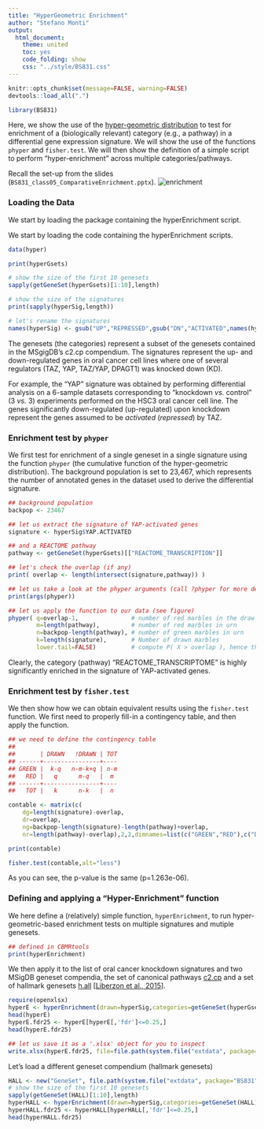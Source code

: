 ```yaml
---
title: "HyperGeometric Enrichment"
author: "Stefano Monti"
output:
  html_document:
    theme: united
    toc: yes
    code_folding: show
    css: "../style/BS831.css" 
---
```


```r
knitr::opts_chunk$set(message=FALSE, warning=FALSE)
devtools::load_all(".")
```

```r
library(BS831)
```

Here, we show the use of the
<a href="https://en.wikipedia.org/wiki/Hypergeometric_distribution">
hyper-geometric distribution</a>
to test for enrichment of a (biologically relevant) category (e.g., a
pathway) in a differential gene expression signature. We will show the
use of the functions `phyper` and `fisher.test`. We will then show the
definition of a simple script to perform "hyper-enrichment" across
multiple categories/pathways.

Recall the set-up from the slides (`BS831_class05_ComparativeEnrichment.pptx`).
![enrichment](../figs/hyper.enrichment.png)

### Loading the Data

We start by loading the package containing the hyperEnrichment
script. 

We start by loading the code containing the hyperEnrichment
scripts. 

```r
data(hyper)

print(hyperGsets)

# show the size of the first 10 genesets
sapply(getGeneSet(hyperGsets)[1:10],length)

# show the size of the signatures
print(sapply(hyperSig,length))

# let's rename the signatures
names(hyperSig) <- gsub("UP","REPRESSED",gsub("DN","ACTIVATED",names(hyperSig)))
```

The genesets (the categories) represent a subset of the genesets
contained in the MSgigDB's c2.cp compendium. The signatures represent
the up- and down-regulated genes in oral cancer cell lines where one
of several regulators (TAZ, YAP, TAZ/YAP, DPAGT1) was knocked down
(KD).

For example, the "YAP" signature was obtained by performing
differential analysis on a 6-sample datasets corresponding to
"knockdown _vs._ control" (3 _vs._ 3) experiments performed on the
HSC3 oral cancer cell line. The genes significantly down-regulated
(up-regulated) upon knockdown represent the genes assumed to be
_activated_ (_repressed_) by TAZ.

### Enrichment test by `phyper`

We first test for enrichment of a single geneset in a single signature
using the function `phyper` (the cumulative function of the
hyper-geometric distribution). The background population is set to
23,467, which represents the number of annotated genes in the dataset
used to derive the differential signature.

```r
## background population
backpop <- 23467

## let us extract the signature of YAP-activated genes
signature <- hyperSig$YAP.ACTIVATED

## and a REACTOME pathway
pathway <- getGeneSet(hyperGsets)[["REACTOME_TRANSCRIPTION"]]

## let's check the overlap (if any)
print( overlap <- length(intersect(signature,pathway)) )

## let us take a look at the phyper arguments (call ?phyper for more details)
print(args(phyper))

## let us apply the function to our data (see figure)
phyper( q=overlap-1,               # number of red marbles in the draw - 1 (see below)
        m=length(pathway),         # number of red marbles in urn
        n=backpop-length(pathway), # number of green marbles in urn 
        k=length(signature),       # Number of drawn marbles
        lower.tail=FALSE)          # compute P( X > overlap ), hence the '-1' above
```

Clearly, the category (pathway) "REACTOME_TRANSCRIPTOME" is highly
significantly enriched in the signature of YAP-activated genes.

### Enrichment test by `fisher.test`

We then show how we can obtain equivalent results using the
`fisher.test` function. We first need to properly fill-in a
contingency table, and then apply the function.

```r
## we need to define the contingency table
##
##       | DRAWN   !DRAWN | TOT
## ------+----------------+----
## GREEN |  k-q   n-m-k+q | n-m
##   RED |   q      m-q   |  m
## ------+----------------+----
##   TOT |   k      n-k   |  n

contable <- matrix(c(
    dg=length(signature)-overlap,
    dr=overlap,
    ng=backpop-length(signature)-length(pathway)+overlap,
    nr=length(pathway)-overlap),2,2,dimnames=list(c("GREEN","RED"),c("DRAWN","not DRAWN")))

print(contable)

fisher.test(contable,alt="less")
```

As you can see, the p-value is the same (p=1.263e-06).

### Defining and applying a "Hyper-Enrichment" function

We here define a (relatively) simple function, `hyperEnrichment`, to
run hyper-geometric-based enrichment tests on multiple signatures and
mutiple genesets.

```r
## defined in CBMRtools
print(hyperEnrichment)
```

We then apply it to the list of oral cancer knockdown signatures and two MSigDB geneset compendia, the set of canonical pathways
<a href="http://software.broadinstitute.org/gsea/msigdb/genesets.jsp?collection=CP">
c2.cp</a>
and a set of hallmark genesets
<a href="http://software.broadinstitute.org/gsea/msigdb/genesets.jsp?collection=H">
h.all</a> 
[<a href="http://www.ncbi.nlm.nih.gov/pubmed/26771021">Liberzon et al., 2015</a>].

```r
require(openxlsx) 
hyperE <- hyperEnrichment(drawn=hyperSig,categories=getGeneSet(hyperGsets),ntotal=backpop) 
head(hyperE)
hyperE.fdr25 <- hyperE[hyperE[,'fdr']<=0.25,]
head(hyperE.fdr25)

## let us save it as a '.xlsx' object for you to inspect
write.xlsx(hyperE.fdr25, file=file.path(system.file("extdata", package="BS831"), "hyperE.fdr25.xls"))
```

Let's load a different geneset compendium (hallmark genesets)

```r
HALL <- new("GeneSet", file.path(system.file("extdata", package="BS831"), "h.all.v6.1.symbols.gmt"))
# show the size of the first 10 genesets
sapply(getGeneSet(HALL)[1:10],length)
hyperHALL <- hyperEnrichment(drawn=hyperSig,categories=getGeneSet(HALL),ntotal=backpop)
hyperHALL.fdr25 <- hyperHALL[hyperHALL[,'fdr']<=0.25,]
head(hyperHALL.fdr25)
```

